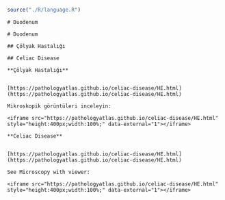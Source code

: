 ```r
source("./R/language.R")
```



```asis
# Duodenum
```

```asis
# Duodenum
```



```asis

## Çölyak Hastalığı

```




```asis

## Celiac Disease

```




```asis

**Çölyak Hastalığı**


[https://pathologyatlas.github.io/celiac-disease/HE.html](https://pathologyatlas.github.io/celiac-disease/HE.html)

Mikroskopik görüntüleri inceleyin:

<iframe src="https://pathologyatlas.github.io/celiac-disease/HE.html" style="height:400px;width:100%;" data-external="1"></iframe>

```




```asis

**Celiac Disease**


[https://pathologyatlas.github.io/celiac-disease/HE.html](https://pathologyatlas.github.io/celiac-disease/HE.html)

See Microscopy with viewer: 

<iframe src="https://pathologyatlas.github.io/celiac-disease/HE.html" style="height:400px;width:100%;" data-external="1"></iframe>

```

